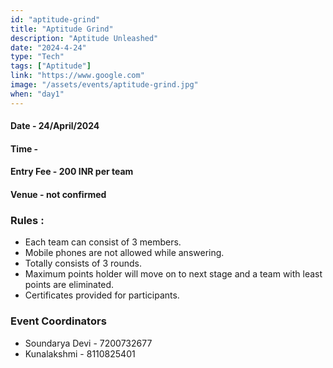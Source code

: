 ```yaml
---
id: "aptitude-grind"
title: "Aptitude Grind"
description: "Aptitude Unleashed"
date: "2024-4-24"
type: "Tech" 
tags: ["Aptitude"]
link: "https://www.google.com"
image: "/assets/events/aptitude-grind.jpg"
when: "day1"
---
```



  
<h4>Date - 24/April/2024</h4>
<h4>Time - </h4>
<h4>Entry Fee - 200 INR per team</h4>
<h4>Venue - not confirmed</h4>
<h3>Rules :</h3>

- Each team can consist of 3 members.
- Mobile phones are not allowed while answering.
- Totally consists of 3 rounds.
- Maximum points holder will move on to next stage and a team with least points are eliminated.
- Certificates provided for participants.



<h3>Event Coordinators</h3>

- Soundarya Devi - 7200732677
- Kunalakshmi - 8110825401
